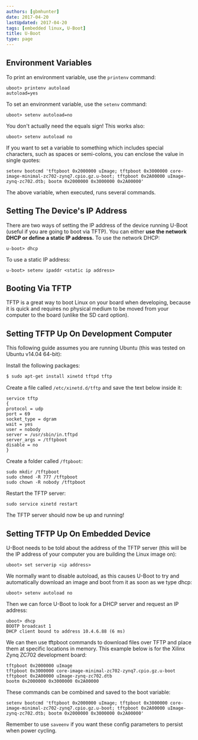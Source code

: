 ```yaml
---
authors: [gbmhunter]
date: 2017-04-20
lastUpdated: 2017-04-20
tags: [embedded linux, U-Boot]
title: U-Boot
type: page
---
```


## Environment Variables

To print an environment variable, use the `printenv` command:

```text
uboot> printenv autoload
autoload=yes
```

To set an environment variable, use the `setenv` command:
    
```text
uboot> setenv autoload=no
```

You don't actually need the equals sign! This works also:
    
```text
uboot> setenv autoload no
```

If you want to set a variable to something which includes special characters, such as spaces or semi-colons, you can enclose the value in single quotes:

```text
setenv bootcmd 'tftpboot 0x2000000 uImage; tftpboot 0x3000000 core-image-minimal-zc702-zynq7.cpio.gz.u-boot; tftpboot 0x2A00000 uImage-zynq-zc702.dtb; bootm 0x2000000 0x3000000 0x2A00000'
```

The above variable, when executed, runs several commands.

## Setting The Device's IP Address

There are two ways of setting the IP address of the device running U-Boot (useful if you are going to boot via TFTP). You can either **use the network DHCP or define a static IP address.** To use the network DHCP:
    
```text
u-boot> dhcp
```

To use a static IP address:

```text
u-boot> setenv ipaddr <static ip address>
```

## Booting Via TFTP

TFTP is a great way to boot Linux on your board when developing, because it is quick and requires no physical medium to be moved from your computer to the board (unlike the SD card option).

## Setting TFTP Up On Development Computer

This following guide assumes you are running Ubuntu (this was tested on Ubuntu v14.04 64-bit):

Install the following packages:

```bash
$ sudo apt-get install xinetd tftpd tftp
```

Create a file called `/etc/xinetd.d/tftp` and save the text below inside it:

```text title="/etc/xinetd.d/tftp"
service tftp
{
protocol = udp
port = 69
socket_type = dgram
wait = yes
user = nobody
server = /usr/sbin/in.tftpd
server_args = /tftpboot
disable = no
}
```

Create a folder called `/ftpboot`:

```text
sudo mkdir /tftpboot
sudo chmod -R 777 /tftpboot
sudo chown -R nobody /tftpboot
```

Restart the TFTP server:

```text
sudo service xinetd restart
```

The TFTP server should now be up and running!

## Setting TFTP Up On Embedded Device

U-Boot needs to be told about the address of the TFTP server (this will be the IP address of your computer you are building the Linux image on):

```text
uboot> set serverip <ip address>
```

We normally want to disable autoload, as this causes U-Boot to try and automatically download an image and boot from it as soon as we type dhcp:
    
```text
uboot> setenv autoload no
```

Then we can force U-Boot to look for a DHCP server and request an IP address:

```text
uboot> dhcp
BOOTP broadcast 1
DHCP client bound to address 10.4.6.88 (6 ms)
```

We can then use tftpboot commands to download files over TFTP and place them at specific locations in memory. This example below is for the Xilinx Zynq ZC702 development board:
    
```text
tftpboot 0x2000000 uImage
tftpboot 0x3000000 core-image-minimal-zc702-zynq7.cpio.gz.u-boot
tftpboot 0x2A00000 uImage-zynq-zc702.dtb
bootm 0x2000000 0x3000000 0x2A00000
```

These commands can be combined and saved to the boot variable:
    
```text
setenv bootcmd 'tftpboot 0x2000000 uImage; tftpboot 0x3000000 core-image-minimal-zc702-zynq7.cpio.gz.u-boot; tftpboot 0x2A00000 uImage-zynq-zc702.dtb; bootm 0x2000000 0x3000000 0x2A00000'
```

Remember to use `saveenv` if you want these config parameters to persist when power cycling.
